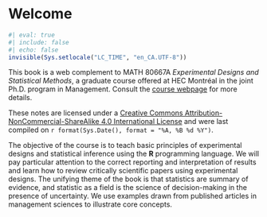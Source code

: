
# Welcome {-}

```r
#| eval: true
#| include: false
#| echo: false
invisible(Sys.setlocale("LC_TIME", "en_CA.UTF-8"))
```

This book is a web complement to MATH 80667A *Experimental Designs and Statistical Methods*, a graduate course offered at HEC Montréal in the joint Ph.D. program in Management. Consult the [course webpage](https://lbelzile.github.io/experimental) for more details.

These notes are licensed under a [Creative Commons Attribution-NonCommercial-ShareAlike 4.0 International License](http://creativecommons.org/licenses/by-nc-sa/4.0/) and were last compiled on `r format(Sys.Date(), format = "%A, %B %d %Y")`.

The objective of the course is to teach basic principles of experimental designs and statistical inference using the **R** programming language. We will pay particular attention to the correct reporting and interpretation of results and learn how to review critically scientific papers using experimental designs.
The unifying theme of the book is that statistics are summary of evidence, and statistic as a field is the science of decision-making in the presence of uncertainty. We use examples drawn from published articles in management sciences to illustrate core concepts.
